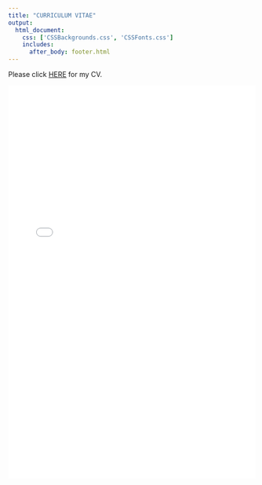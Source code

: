 ```yaml
--- 
title: "CURRICULUM VITAE"
output: 
  html_document:
    css: ['CSSBackgrounds.css', 'CSSFonts.css']
    includes:
      after_body: footer.html
---
```


Please click [HERE](Barkdull_CV_May2020.pdf) for my CV. 

<embed src="./MeganCV.pdf" type="application/pdf" width="100%" height="800px">

